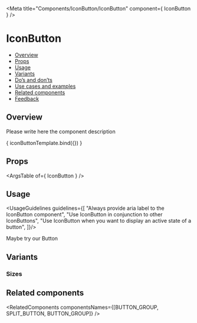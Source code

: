 

<Meta
  title="Components/IconButton/IconButton"
  component={ IconButton }
/>

<!--- Component template -->


<!--- Component documentation -->

# IconButton
- [Overview](#overview)
- [Props](#props)
- [Usage](#usage)
- [Variants](#variants)
- [Do’s and don’ts](#dos-and-donts)
- [Use cases and examples](#use-cases-and-examples)
- [Related components](#related-components)
- [Feedback](#feedback)

## Overview
Please write here the component description

<Canvas>
  <Story name="Overview"
         args={ {prop1: "prop's default value", prop2: "prop's default value"} }>
    { iconButtonTemplate.bind({}) }
  </Story>
</Canvas>

## Props
<ArgsTable of={ IconButton } />

## Usage
<UsageGuidelines guidelines={[
  "Always provide aria label to the IconButton component",
  "Use IconButton in conjunction to other IconButtons",
  "Use IconButton when you want to display an active state of a button",
]}/>

<Tip title="Not what you were looking for?">Maybe try our Button</Tip>

## Variants
### Sizes

<Canvas>
  <Story name="Sizes">
      <div style={{ display: "flex", justifyContent: "center", alignItems: "center" }}>
        <IconButton icon={Bolt} size={IconButton.sizes.SMALL} ariaLabel="My small IconButton"/>
        <IconButton icon={Bolt} size={IconButton.sizes.MEDIUM} ariaLabel="My medium IconButton"/>
        <IconButton icon={Bolt} size={IconButton.sizes.LARGE} ariaLabel="My large IconButton"/>
      </div>
  </Story>
</Canvas>




## Related components
<RelatedComponents componentsNames={[BUTTON_GROUP, SPLIT_BUTTON, BUTTON_GROUP]} />
